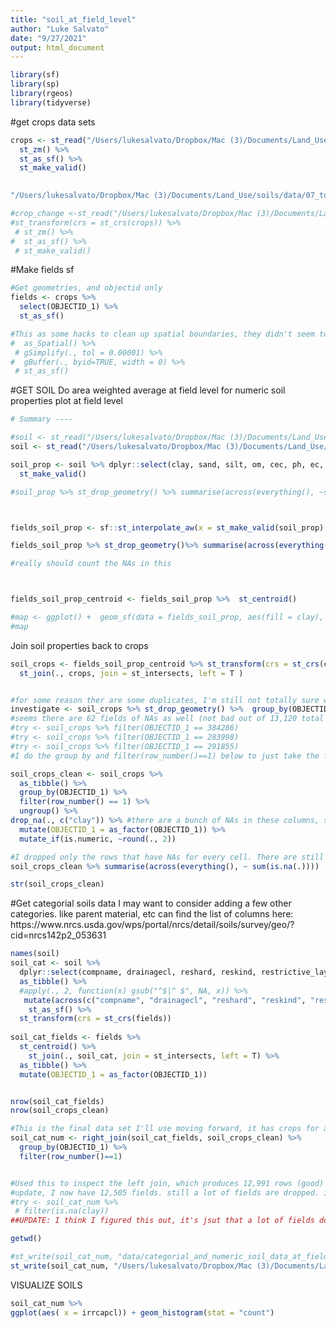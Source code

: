 ```yaml
---
title: "soil_at_field_level"
author: "Luke Salvato"
date: "9/27/2021"
output: html_document
---
```


```r
library(sf)
library(sp)
library(rgeos)
library(tidyverse)
```

#get crops data sets
```r
crops <- st_read("/Users/lukesalvato/Dropbox/Mac (3)/Documents/Land_Use/rice_area/reclassified_CDL/data/2007_to_2021_rice_area_fields_and_crops_20220413.geojson")%>% 
  st_zm() %>% 
  st_as_sf() %>% 
  st_make_valid() 
  

"/Users/lukesalvato/Dropbox/Mac (3)/Documents/Land_Use/soils/data/07_to_21_CDL_reclassifed_20220726.csv"

#crop_change <-st_read("/Users/lukesalvato/Dropbox/Mac (3)/Documents/Land_Use/rice_area/data/processed/CDL_reclass_change_detection_20210927.geojson") %>% 
#st_transform(crs = st_crs(crops)) %>% 
 # st_zm() %>% 
#  st_as_sf() %>% 
 # st_make_valid()


```
#Make fields sf
```r
#Get geometries, and objectid only
fields <- crops %>% 
  select(OBJECTID_1) %>% 
  st_as_sf()

#This as some hacks to clean up spatial boundaries, they didn't seem to make a difference in my process.
#  as_Spatial() %>%
 # gSimplify(., tol = 0.00001) %>% 
#  gBuffer(., byid=TRUE, width = 0) %>% 
 # st_as_sf()

```





#GET SOIL
Do area weighted average at field level for numeric soil properties
plot at field level
```r
# Summary ----

#soil <- st_read("/Users/lukesalvato/Dropbox/Mac (3)/Documents/Land_Use/soils/data/all_counties_ssurgo_20210922.geojson") %>% st_as_sf()
soil <- st_read("/Users/lukesalvato/Dropbox/Mac (3)/Documents/Land_Use/soils/data/all_counties_ssurgo_20220209.geojson") %>% st_as_sf()

soil_prop <- soil %>% dplyr::select(clay, sand, silt, om, cec, ph, ec, lep, sar, ksat.r_mean, ksat.r_min, ksat.r_max, ksat.l_mean, ksat.l_min, ksat.h_mean, ksat.h_max) %>% st_as_sf() %>% 
  st_make_valid()

#soil_prop %>% st_drop_geometry() %>% summarise(across(everything(), ~sum(is.na(.))))



fields_soil_prop <- sf::st_interpolate_aw(x = st_make_valid(soil_prop), to = st_make_valid(fields), extensive = FALSE, na.rm = TRUE)

fields_soil_prop %>% st_drop_geometry()%>% summarise(across(everything(), ~ sum(is.na(.))))

#really should count the NAs in this



fields_soil_prop_centroid <- fields_soil_prop %>%  st_centroid()

#map <- ggplot() +  geom_sf(data = fields_soil_prop, aes(fill = clay), size = 0.00000005)
#map
```

Join soil properties back to crops
```r
soil_crops <- fields_soil_prop_centroid %>% st_transform(crs = st_crs(crops)) %>% 
  st_join(., crops, join = st_intersects, left = T )


#for some reason ther are some duplicates, I'm still not totally sure what to do about these.
investigate <- soil_crops %>% st_drop_geometry() %>%  group_by(OBJECTID_1) %>% tally() %>% filter(n > 1)
#seems there are 62 fields of NAs as well (not bad out of 13,120 total fields)
#try <- soil_crops %>% filter(OBJECTID_1 == 384286)
#try <- soil_crops %>% filter(OBJECTID_1 == 283998)
#try <- soil_crops %>% filter(OBJECTID_1 == 291855)
#I do the group by and filter(row_number()==1) below to just take the first of each of the duplicates...

soil_crops_clean <- soil_crops %>% 
  as_tibble() %>% 
  group_by(OBJECTID_1) %>% 
  filter(row_number() == 1) %>% 
  ungroup() %>% 
drop_na(., c("clay")) %>% #there are a bunch of NAs in these columns, so I just drop those observations...
  mutate(OBJECTID_1 = as_factor(OBJECTID_1)) %>% 
  mutate_if(is.numeric, ~round(., 2))

#I dropped only the rows that have NAs for every cell. There are still some NAs especially in pH column:
soil_crops_clean %>% summarise(across(everything(), ~ sum(is.na(.)))) 

str(soil_crops_clean)

```

#Get categorial soils data
I may want to consider adding a few other categories. like parent material, etc
can find the list of columns here:
https://www.nrcs.usda.gov/wps/portal/nrcs/detail/soils/survey/geo/?cid=nrcs142p2_053631
```r
names(soil)
soil_cat <- soil %>% 
  dplyr::select(compname, drainagecl, reshard, reskind, restrictive_layer, taxorder, irrcapcl, farmlndcl, muacres, muname) %>%
  as_tibble() %>% 
  #apply(., 2, function(x) gsub("^$|^ $", NA, x)) %>% 
   mutate(across(c("compname", "drainagecl", "reshard", "reskind", "restrictive_layer", "taxorder", "irrcapcl", "farmlndcl", "muacres", "muname"), ~ifelse(.=="", NA, as.character(.)))) %>%  #Some cells have an emply space in them, convert those to NA
    st_as_sf() %>% 
  st_transform(crs = st_crs(fields))
  
soil_cat_fields <- fields %>% 
  st_centroid() %>% 
    st_join(., soil_cat, join = st_intersects, left = T) %>% 
  as_tibble() %>% 
  mutate(OBJECTID_1 = as_factor(OBJECTID_1))


nrow(soil_cat_fields)
nrow(soil_crops_clean)

#This is the final data set I'll use moving forward, it has crops for all years, numerical and categorical soils info, and centroids for each field
soil_cat_num <- right_join(soil_cat_fields, soil_crops_clean) %>% 
  group_by(OBJECTID_1) %>% 
  filter(row_number()==1)


#Used this to inspect the left join, which produces 12,991 rows (good) but 600 or so of them have NA for all crop years and all numeric soil properties. definitely seems like I want to use the right join ####SHOULD LOOK INTO THIS MORE! DROPPING 600 FIELDS!!
#update, I now have 12,505 fields. still a lot of fields are dropped. i should look into this going forward.
#try <- soil_cat_num %>% 
 # filter(is.na(clay)) 
##UPDATE: I think I figured this out, it's jsut that a lot of fields don't have soil data. I kept more of the NA's this time, buty removed the observations that have all NAs. I now have 12,839 fields!!


```



```r
getwd()

#st_write(soil_cat_num, "data/categorial_and_numeric_soil_data_at_field_level_20210928.geojson", delete_layer = TRUE)
st_write(soil_cat_num, "/Users/lukesalvato/Dropbox/Mac (3)/Documents/Land_Use/soils/data/categorial_and_numeric_soil_data_at_field_level_20220413.geojson", delete_layer = TRUE)
```


VISUALIZE SOILS
```r
soil_cat_num %>% 
ggplot(aes( x = irrcapcl)) + geom_histogram(stat = "count")

```


